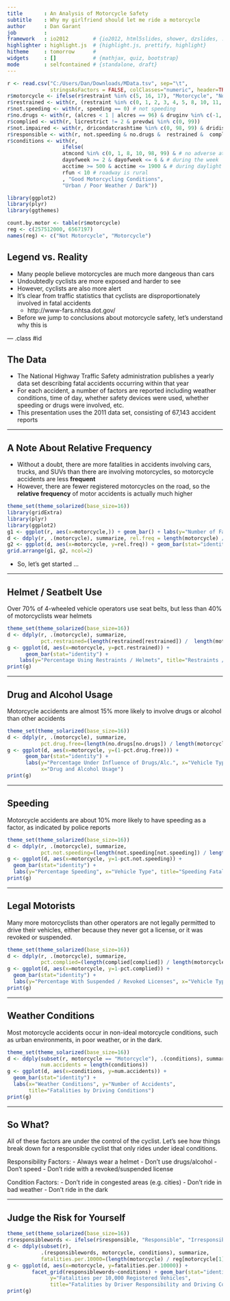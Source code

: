 ---
title       : An Analysis of Motorcycle Safety
subtitle    : Why my girlfriend should let me ride a motorcycle
author      : Dan Garant
job         : 
framework   : io2012        # {io2012, html5slides, shower, dzslides, ...}
highlighter : highlight.js  # {highlight.js, prettify, highlight}
hitheme     : tomorrow      # 
widgets     : []            # {mathjax, quiz, bootstrap}
mode        : selfcontained # {standalone, draft}
---

```{r, echo=FALSE, cache=TRUE, warning=FALSE}
r <- read.csv("C:/Users/Dan/Downloads/MData.tsv", sep="\t", 
              stringsAsFactors = FALSE, colClasses="numeric", header=TRUE)
r$motorcycle <- ifelse(r$restraint %in% c(5, 16, 17), "Motorcycle", "Not Motorcycle")
r$restrained <- with(r, (restraint %in% c(0, 1, 2, 3, 4, 5, 8, 10, 11, 12, 97, 98, 99)))  # restraints / helmets used
r$not.speeding <- with(r, speeding == 0) # not speeding
r$no.drugs <- with(r, (alcres < 1 | alcres == 96) & druginv %in% c(-1, 0, 8, 9) & malcohol %in% c(0, 8, 9))
r$complied <- with(r, licrestrict != 2 & prevdwi %in% c(0, 99))
r$not.impaired <- with(r, dricondatcrashtime %in% c(0, 98, 99) & dridistract %in% c(0, 96, 99))
r$responsible <- with(r, not.speeding & no.drugs &  restrained &  complied & not.impaired)
r$conditions <- with(r,
                  ifelse(
                  atmcond %in% c(0, 1, 8, 10, 98, 99) & # no adverse atmospheric conditions
                  dayofweek >= 2 & dayofweek <= 6 & # during the week
                  acctime >= 500 & acctime <= 1900 & # during daylight hours      
                  rfun < 10 # roadway is rural
                  , "Good Motorcycling Conditions", 
                  "Urban / Poor Weather / Dark"))

library(ggplot2)
library(plyr)
library(ggthemes)

count.by.motor <- table(r$motorcycle)
reg <- c(257512000, 6567197)
names(reg) <- c("Not Motorcycle", "Motorcycle")
```

## Legend vs. Reality

- Many people believe motorcycles are much more dangeous than cars
- Undoubtedly cyclists are more exposed and harder to see
- However, cyclists are also more alert
- It's clear from traffic statistics that cyclists are disproportionately involved in fatal accidents
  - http://www-fars.nhtsa.dot.gov/
- Before we jump to conclusions about motorcycle safety, let's understand why this is


--- .class #id 

## The Data

- The National Highway Traffic Safety administration publishes a yearly data set describing fatal accidents occurring within that year
- For each accident, a number of factors are reported including weather conditions, time of day, whether safety devices were used, whether speeding or drugs were involved, etc.
- This presentation uses the 2011 data set, consisting of 67,143 accident reports



---

## A Note About Relative Frequency

- Without a doubt, there are more fatalities in accidents involving cars, trucks, and SUVs than there are involving motorcycles, so motorcycle accidents are less __frequent__
- However, there are fewer registered motorcycles on the road, so the __relative frequency__ of motor accidents is actually much higher


```{r, echo=FALSE, fig.width=14, fig.height=4, cache=TRUE, fig.align='center'}
theme_set(theme_solarized(base_size=16))
library(gridExtra)
library(plyr)
library(ggplot2)
g1 <- ggplot(r, aes(x=motorcycle,)) + geom_bar() + labs(y="Number of Fatalities", x="Vehicle Type", title="Frequency of Fatalities by Vehicle Type")
d <- ddply(r, .(motorcycle), summarize, rel.freq = length(motorcycle) / reg[motorcycle[1]])
g2 <- ggplot(d, aes(x=motorcycle, y=rel.freq)) + geom_bar(stat="identity") + labs(y="Relative Frequency of Fatality", x="Vehicle Type", title="Relative Frequency of Fatalities by Vehicle Type")
grid.arrange(g1, g2, ncol=2)
```

- So, let's get started ...

---

## Helmet / Seatbelt Use

Over 70% of 4-wheeled vehicle operators use seat belts, but less than 40% of motorcyclists wear helmets

```{r echo=FALSE, fig.align='center', fig.width=7, fig.height=6, cache=TRUE}
theme_set(theme_solarized(base_size=16))
d <- ddply(r, .(motorcycle), summarize,
           pct.restrained=(length(restrained[restrained]) /  length(motorcycle)))
g <- ggplot(d, aes(x=motorcycle, y=pct.restrained)) + 
      geom_bar(stat="identity") +
    labs(y="Percentage Using Restraints / Helmets", title="Restraints / DOT-Approved Helmets Used", x="Vehicle Type")
print(g)
```


---

## Drug and Alcohol Usage

Motorcycle accidents are almost 15% more likely to involve drugs or alcohol than other accidents

```{r echo=FALSE, fig.align='center', fig.width=7, fig.height=6, cache=TRUE}
theme_set(theme_solarized(base_size=16))
d <- ddply(r, .(motorcycle), summarize,
           pct.drug.free=(length(no.drugs[no.drugs]) / length(motorcycle)))
g <- ggplot(d, aes(x=motorcycle, y=(1-pct.drug.free))) + 
      geom_bar(stat="identity") + 
      labs(y="Percentage Under Influence of Drugs/Alc.", x="Vehicle Type",
           x="Drug and Alcohol Usage")
print(g)
```


---

## Speeding

Motorcycle accidents are about 10% more likely to have speeding as a factor, as indicated by police reports

```{r echo=FALSE, fig.align='center', fig.width=7, fig.height=6, cache=TRUE}
theme_set(theme_solarized(base_size=16))
d <- ddply(r, .(motorcycle), summarize,
           pct.not.speeding=(length(not.speeding[not.speeding]) / length(motorcycle)))
g <- ggplot(d, aes(x=motorcycle, y=1-pct.not.speeding)) + 
  geom_bar(stat="identity") + 
  labs(y="Percentage Speeding", x="Vehicle Type", title="Speeding Fatalities")
print(g)
```


---

## Legal Motorists

Many more motorcyclists than other operators are not legally permitted to drive their vehicles, 
either because they never got a license, or it was revoked or suspended.

```{r echo=FALSE, fig.align='center', fig.width=7, fig.height=6, cache=TRUE}
theme_set(theme_solarized(base_size=16))
d <- ddply(r, .(motorcycle), summarize,
           pct.complied=(length(complied[complied]) / length(motorcycle)))
g <- ggplot(d, aes(x=motorcycle, y=1-pct.complied)) +
  geom_bar(stat="identity") + 
  labs(y="Percentage With Suspended / Revoked Licenses", x="Vehicle Type", title="Fatalities by License Compliance")
print(g)
```

---

## Weather Conditions

Most motorcycle accidents occur in non-ideal motorcycle conditions, such as 
urban environments, in poor weather, or in the dark.

```{r echo=FALSE, fig.align='center', fig.width=7, fig.height=6, cache=TRUE}
theme_set(theme_solarized(base_size=16))
d <- ddply(subset(r, motorcycle == "Motorcycle"), .(conditions), summarize,
           num.accidents = length(conditions))
g <- ggplot(d, aes(x=conditions, y=num.accidents)) + 
  geom_bar(stat="identity") +
  labs(x="Weather Conditions", y="Number of Accidents", 
       title="Fatalities by Driving Conditions")
print(g)
```

---

## So What?

All of these factors are under the control of the cyclist.
Let's see how things break down for a responsible cyclist 
that only rides under ideal conditions.

Responsibility Factors:
 - Always wear a helmet
 - Don't use drugs/alcohol
 - Don't speed
 - Don't ride with a revoked/suspended license

Condition Factors:
 - Don't ride in congested areas (e.g. cities)
 - Don't ride in bad weather
 - Don't ride in the dark


--- 

## Judge the Risk for Yourself

```{r echo=FALSE, fig.align='center', fig.width=13, fig.height=7, cache=TRUE}
theme_set(theme_solarized(base_size=16))
r$responsiblewords <- ifelse(r$responsible, "Responsible", "Irresponsible")
d <- ddply(subset(r), 
           .(responsiblewords, motorcycle, conditions), summarize, 
           fatalities.per.10000=(length(motorcycle) / reg[motorcycle[1]]) * 10000)
g <- ggplot(d, aes(x=motorcycle, y=fatalities.per.10000)) +
        facet_grid(responsiblewords~conditions) + geom_bar(stat="identity") + labs(x="Vehicle Type", 
              y="Fatalities per 10,000 Registered Vehicles",
              title="Fatalities by Driver Responsibility and Driving Condition")
print(g)
```






